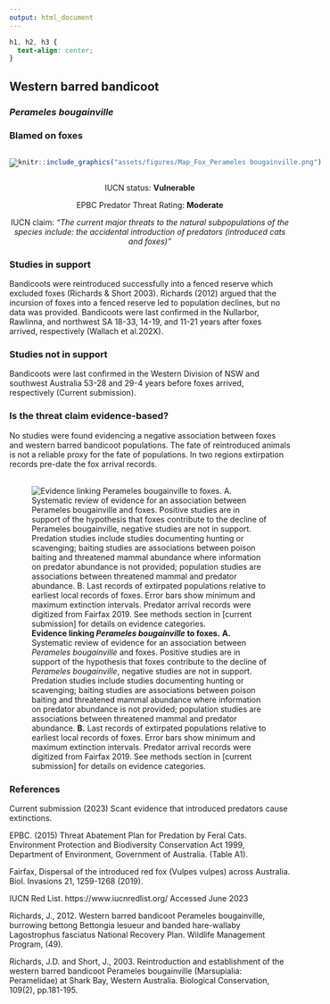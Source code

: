 ```yaml
---
output: html_document
---
```

```css
h1, h2, h3 {
  text-align: center;
}
```

## **Western barred bandicoot**
### *Perameles bougainville*
### Blamed on foxes

:::: {style="display: flex;"}

[![](assets/photos/Perameles bougainville.png)](https://www.inaturalist.org/photos/96420107?size=original)

::: {}

:::

::: {}
  ```r
  knitr::include_graphics("assets/figures/Map_Fox_Perameles bougainville.png")
  ```
:::

::::
<center>
IUCN status: **Vulnerable**

EPBC Predator Threat Rating: **Moderate**

IUCN claim: *"The current major threats to the natural subpopulations of the species include: the accidental introduction of predators (introduced cats and foxes)"*

</center>

### Studies in support

Bandicoots were reintroduced successfully into a fenced reserve which excluded foxes (Richards & Short 2003). Richards (2012) argued that the incursion of foxes into a fenced reserve led to population declines, but no data was provided. Bandicoots were last confirmed in the Nullarbor, Rawlinna, and northwest SA 18-33, 14-19, and 11-21 years after foxes arrived, respectively (Wallach et al.202X).

### Studies not in support

Bandicoots were last confirmed in the Western Division of NSW and southwest Australia 53-28 and 29-4 years before foxes arrived, respectively (Current submission).

### Is the threat claim evidence-based?

No studies were found evidencing a negative association between foxes and western barred bandicoot populations. The fate of reintroduced animals is not a reliable proxy for the fate of populations. In two regions extirpation records pre-date the fox arrival records.
<br>
<br>

![**Evidence linking *Perameles bougainville* to foxes.** **A.** Systematic review of evidence for an association between *Perameles bougainville* and foxes. Positive studies are in support of the hypothesis that foxes contribute to the decline of *Perameles bougainville*, negative studies are not in support. Predation studies include studies documenting hunting or scavenging; baiting studies are associations between poison baiting and threatened mammal abundance where information on predator abundance is not provided; population studies are associations between threatened mammal and predator abundance. **B.** Last records of extirpated populations relative to earliest local records of foxes. Error bars show minimum and maximum extinction intervals. Predator arrival records were digitized from Fairfax 2019. See methods section in [current submission] for details on evidence categories.](assets/figures/Main_Evidence_Fox_Perameles bougainville.png)

### References

Current submission (2023) Scant evidence that introduced predators cause extinctions.

EPBC. (2015) Threat Abatement Plan for Predation by Feral Cats. Environment Protection and Biodiversity Conservation Act 1999, Department of Environment, Government of Australia. (Table A1).

Fairfax, Dispersal of the introduced red fox (Vulpes vulpes) across Australia. Biol. Invasions 21, 1259-1268 (2019).

IUCN Red List. https://www.iucnredlist.org/ Accessed June 2023

Richards, J., 2012. Western barred bandicoot Perameles bougainville, burrowing bettong Bettongia lesueur and banded hare-wallaby Lagostrophus fasciatus National Recovery Plan. Wildlife Management Program, (49).

Richards, J.D. and Short, J., 2003. Reintroduction and establishment of the western barred bandicoot Perameles bougainville (Marsupialia: Peramelidae) at Shark Bay, Western Australia. Biological Conservation, 109(2), pp.181-195.

